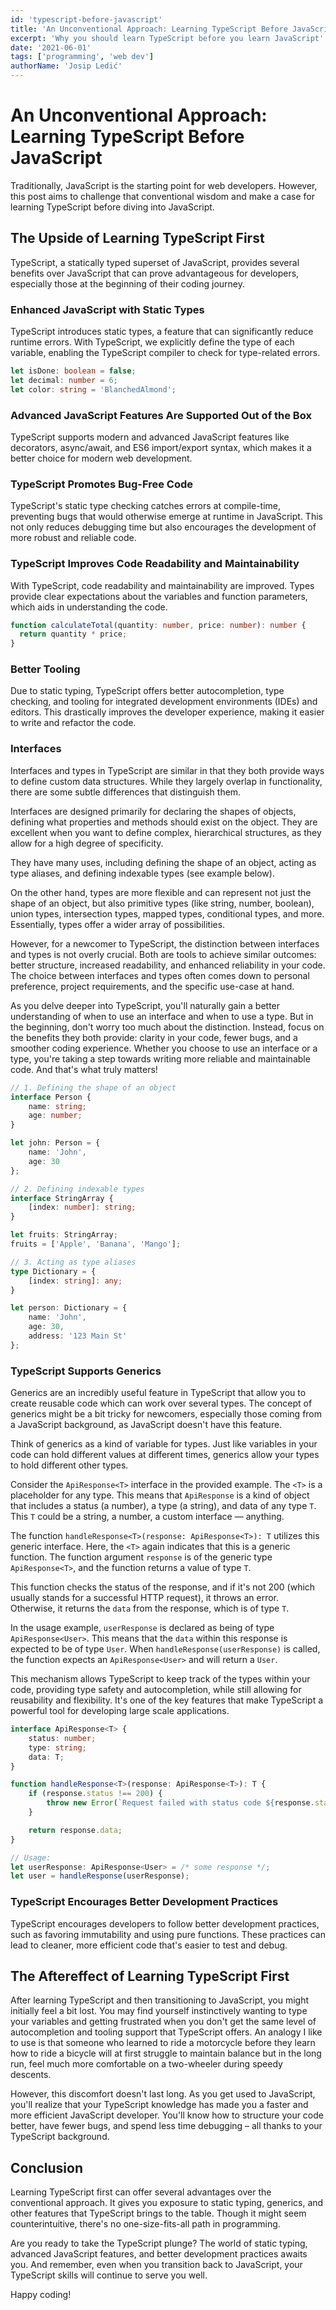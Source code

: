 ```yaml
---
id: 'typescript-before-javascript'
title: 'An Unconventional Approach: Learning TypeScript Before JavaScript'
excerpt: 'Why you should learn TypeScript before you learn JavaScript'
date: '2021-06-01'
tags: ['programming', 'web dev']
authorName: 'Josip Ledić'
---
```


# An Unconventional Approach: Learning TypeScript Before JavaScript

Traditionally, JavaScript is the starting point for web developers. However, this post aims to challenge that conventional wisdom and make a case for learning TypeScript before diving into JavaScript.

## The Upside of Learning TypeScript First

TypeScript, a statically typed superset of JavaScript, provides several benefits over JavaScript that can prove advantageous for developers, especially those at the beginning of their coding journey.

### Enhanced JavaScript with Static Types

TypeScript introduces static types, a feature that can significantly reduce runtime errors. With TypeScript, we explicitly define the type of each variable, enabling the TypeScript compiler to check for type-related errors.

```typescript
let isDone: boolean = false;
let decimal: number = 6;
let color: string = 'BlanchedAlmond';
```

### Advanced JavaScript Features Are Supported Out of the Box

TypeScript supports modern and advanced JavaScript features like decorators, async/await, and ES6 import/export syntax, which makes it a better choice for modern web development.

### TypeScript Promotes Bug-Free Code

TypeScript's static type checking catches errors at compile-time, preventing bugs that would otherwise emerge at runtime in JavaScript. This not only reduces debugging time but also encourages the development of more robust and reliable code.

### TypeScript Improves Code Readability and Maintainability

With TypeScript, code readability and maintainability are improved. Types provide clear expectations about the variables and function parameters, which aids in understanding the code.

```typescript
function calculateTotal(quantity: number, price: number): number {
  return quantity * price;
}
```

### Better Tooling

Due to static typing, TypeScript offers better autocompletion, type checking, and tooling for integrated development environments (IDEs) and editors. This drastically improves the developer experience, making it easier to write and refactor the code.

### Interfaces

Interfaces and types in TypeScript are similar in that they both provide ways to define custom data structures. While they largely overlap in functionality, there are some subtle differences that distinguish them.

Interfaces are designed primarily for declaring the shapes of objects, defining what properties and methods should exist on the object. They are excellent when you want to define complex, hierarchical structures, as they allow for a high degree of specificity.

They have many uses, including defining the shape of an object, acting as type aliases, and defining indexable types (see example below).

On the other hand, types are more flexible and can represent not just the shape of an object, but also primitive types (like string, number, boolean), union types, intersection types, mapped types, conditional types, and more. Essentially, types offer a wider array of possibilities.

However, for a newcomer to TypeScript, the distinction between interfaces and types is not overly crucial. Both are tools to achieve similar outcomes: better structure, increased readability, and enhanced reliability in your code. The choice between interfaces and types often comes down to personal preference, project requirements, and the specific use-case at hand.

As you delve deeper into TypeScript, you'll naturally gain a better understanding of when to use an interface and when to use a type. But in the beginning, don't worry too much about the distinction. Instead, focus on the benefits they both provide: clarity in your code, fewer bugs, and a smoother coding experience. Whether you choose to use an interface or a type, you're taking a step towards writing more reliable and maintainable code. And that's what truly matters!

```typescript
// 1. Defining the shape of an object
interface Person {
    name: string;
    age: number;
}

let john: Person = {
    name: 'John',
    age: 30
};

// 2. Defining indexable types
interface StringArray {
    [index: number]: string;
}

let fruits: StringArray;
fruits = ['Apple', 'Banana', 'Mango'];

// 3. Acting as type aliases
type Dictionary = {
    [index: string]: any;
}

let person: Dictionary = {
    name: 'John',
    age: 30,
    address: '123 Main St'
};

```

### TypeScript Supports Generics

Generics are an incredibly useful feature in TypeScript that allow you to create reusable code which can work over several types. The concept of generics might be a bit tricky for newcomers, especially those coming from a JavaScript background, as JavaScript doesn't have this feature. 

Think of generics as a kind of variable for types. Just like variables in your code can hold different values at different times, generics allow your types to hold different other types. 

Consider the `ApiResponse<T>` interface in the provided example. The `<T>` is a placeholder for any type. This means that `ApiResponse` is a kind of object that includes a status (a number), a type (a string), and data of any type `T`. This `T` could be a string, a number, a custom interface — anything.

The function `handleResponse<T>(response: ApiResponse<T>): T` utilizes this generic interface. Here, the `<T>` again indicates that this is a generic function. The function argument `response` is of the generic type `ApiResponse<T>`, and the function returns a value of type `T`. 

This function checks the status of the response, and if it's not 200 (which usually stands for a successful HTTP request), it throws an error. Otherwise, it returns the `data` from the response, which is of type `T`.

In the usage example, `userResponse` is declared as being of type `ApiResponse<User>`. This means that the `data` within this response is expected to be of type `User`. When `handleResponse(userResponse)` is called, the function expects an `ApiResponse<User>` and will return a `User`. 

This mechanism allows TypeScript to keep track of the types within your code, providing type safety and autocompletion, while still allowing for reusability and flexibility. It's one of the key features that make TypeScript a powerful tool for developing large scale applications.

```typescript
interface ApiResponse<T> {
    status: number;
    type: string;
    data: T;
}

function handleResponse<T>(response: ApiResponse<T>): T {
    if (response.status !== 200) {
        throw new Error(`Request failed with status code ${response.status}`);
    }

    return response.data;
}

// Usage:
let userResponse: ApiResponse<User> = /* some response */;
let user = handleResponse(userResponse);
```

### TypeScript Encourages Better Development Practices

TypeScript encourages developers to follow better development practices, such as favoring immutability and using pure functions. These practices can lead to cleaner, more efficient code that's easier to test and debug.

## The Aftereffect of Learning TypeScript First

After learning TypeScript and then transitioning to JavaScript, you might initially feel a bit lost. You may find yourself instinctively wanting to type your variables and getting frustrated when you don't get the same level of autocompletion and tooling support that TypeScript offers. An analogy I like to use is that someone who learned to ride a motorcycle before they learn how to ride a bicycle will at first struggle to maintain balance but in the long run, feel much more comfortable on a two-wheeler during speedy descents.

<RemoteImage src="bicycle.jpg" alt="AI generated image of a retro mountainbike" />

However, this discomfort doesn't last long. As you get used to JavaScript, you'll realize that your TypeScript knowledge has made you a faster and more efficient JavaScript developer. You'll know how to structure your code better, have fewer bugs, and spend less time debugging – all thanks to your TypeScript background.

## Conclusion

Learning TypeScript first can offer several advantages over the conventional approach. It gives you exposure to static typing, generics, and other features that TypeScript brings to the table. Though it might seem counterintuitive, there's no one-size-fits-all path in programming.

Are you ready to take the TypeScript plunge? The world of static typing, advanced JavaScript features, and better development practices awaits you. And remember, even when you transition back to JavaScript, your TypeScript skills will continue to serve you well.

Happy coding!
